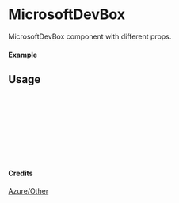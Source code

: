 
<Meta of={MicrosoftDevBox} title="Azure/Other/MicrosoftDevBox" />

# MicrosoftDevBox

MicrosoftDevBox component with different props.

#### Example

<Canvas of={MicrosoftDevBox.Primary} />

## Usage

```ts
import { MicrosoftDevBox } from "yadl-ui";

const Example = () => {
  return (
      <MicrosoftDevBox />
  );
};

export default Example;
```

#### Credits
[Azure/Other](https://learn.microsoft.com/en-us/azure/architecture/icons/)
